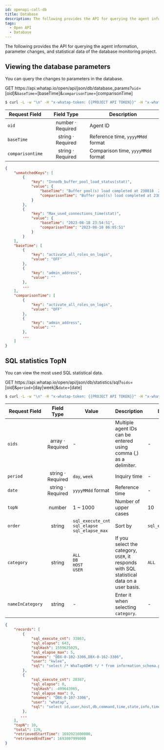 ```yaml
---
id: openapi-call-db
title: Database
description: The following provides the API for querying the agent information, parameter changes, and statistical data of the database monitoring project.
tags:
  - Open API
  - Database
---
```


The following provides the API for querying the agent information, parameter changes, and statistical data of the database monitoring project.

## Viewing the database parameters

You can query the changes to parameters in the database.

<p><span class='apitype'>GET</span> https://api.whatap.io/open/api/json/db/database_params?<code>oid</code>=[oid]&<code>baseTime</code>=[baseTime]&<code>comparisonTime</code>=[comparisonTime]</p>

```bash title='request'
$ curl -L -w "\n" -H "x-whatap-token: {{PROJECT API TOKEN}}" -H "x-whatap-pcode: {{projectCode}}" "https://api.whatap.io/open/api/json/db/database_params?oid=376886006&baseTime=20230822&comparisonTime=20230810"
```

| Request Field    |                          Field Type                                     | Description                        |
| ---------------- | :---------------------------------------------------------------------: | ---------------------------------- |
| `oid`            | <span class='api'>number</span> · <span class='require'>Required</span> | Agent ID                           |
| `baseTime`       | <span class='api'>string</span> · <span class='require'>Required</span> | Reference time, `yyyyMMdd` format  |
| `comparisontime` | <span class='api'>string</span> · <span class='require'>Required</span> | Comparison time, `yyyyMMdd` format |

```json title='response'
{
    "unmatchedKeys": [
        {
            "key": "Innodb_buffer_pool_load_status(stat)",
            "value": {
                "baseTime": "Buffer pool(s) load completed at 230818  2:54:51",
                "comparisonTime": "Buffer pool(s) load completed at 230810  6:05:50"
            }
        },
        {
            "key": "Max_used_connections_time(stat)",
            "value": {
                "baseTime": "2023-08-18 23:54:51",
                "comparisonTime": "2023-08-10 06:05:51"
            }
        }
    ],
    "baseTime": [
        {
            "key": "activate_all_roles_on_login",
            "value": "OFF"
        },
        {
            "key": "admin_address",
            "value": ""
        },
        ...
    ],
    "comparisonTime": [
        {
            "key": "activate_all_roles_on_login",
            "value": "OFF"
        },
        {
            "key": "admin_address",
            "value": ""
        },
        ...
    ]
}
```

## SQL statistics TopN

You can view the most used SQL statistical data.

<p><span class='apitype'>GET</span> https://api.whatap.io/open/api/json/db/statistics/sql?<code>oids</code>=[oid]&<code>period</code>=[day|week]&<code>date</code>=[date]</p>

```bash title='request'
$ curl -L -w "\n" -H "x-whatap-token: {{PROJECT API TOKEN}}" -H "x-whatap-pcode: {{projectCode}}" "https://api.whatap.io/open/api/json/db/statistics/sql?oids=757639646,-1162364681,506793303&period=day&date=20230825"
```

| Request Field    |                                Field Type                                | Value                                                   | Description                                                                                | Defalut           |
| ---------------- | :----------------------------------------------------------------------: | ------------------------------------------------------- | ------------------------------------------------------------------------------------------ | ----------------- |
| `oids`           |  <span class='api'>array</span> · <span class='require'>Required</span>  | -                                                       | Multiple agent IDs can be entered using comma (,) as a delimiter.                          | -                 |
| `period`         |  <span class='api'>string</span> · <span class='require'>Required</span> | `day`, `week`                                           | Inquiry time                                                                               | -                 |
| `date`           | <span class='type'>string</span> · <span class='require'>Required</span> | `yyyyMMdd` format                                       | Reference time                                                                             | -                 |
| `topN`           |                     <span class='type'>number</span>                     | 1 ~ 1000                                                | Number of upper cases                                                                      | 10                |
| `order`          |                     <span class='type'>string</span>                     | `sql_execute_cnt`<br/>`sql_elapse`<br/>`sql_elapse_max` | Sort by                                                                                    | `sql_execute_cnt` |
| `category`       |                     <span class='type'>string</span>                     | `ALL`<br/>`DB`<br/>`HOST`<br/>`USER`                    | If you select the category, `USER`, it responds with SQL statistical data on a user basis. | `ALL`             |
| `nameInCategory` |                     <span class='type'>string</span>                     | -                                                       | Enter it when selecting `category`.                                                        | -                 |

```json title='response'
{
    "records": [
        {
            "sql_execute_cnt": 33863,
            "sql_elapse": 643,
            "sqlHash": 1559625025,
            "sql_elapse_max": 5,
            "onames": "DBX-0-102-3306,DBX-0-162-3306",
            "user": "kwlee",
            "sql": "select /* WhaTap6D#5 */ * from information_schema.processlist\nwhere command<>'#'"
        },
        {
            "sql_execute_cnt": 28387,
            "sql_elapse": 0,
            "sqlHash": -499643965,
            "sql_elapse_max": 0,
            "onames": "DBX-0-107-3306",
            "user": "whatap",
            "sql": "select id,user,host,db,command,time,state,info,time_ms,stage,max_stage,progress,\nmemory_used,max_memory_used,examined_rows,query_id,tid\nfrom information_schema.processlist\nwhere command<>'#' and command<>'#'"
        },
       ...
    ],
    "topN": 10,
    "total": 129,
    "retrievedStartTime": 1692921600000,
    "retrievedEndTime": 1693007999000
}
```
